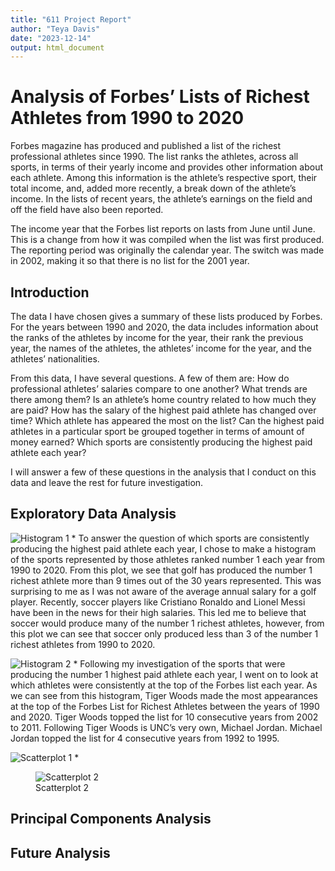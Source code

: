 ```yaml
---
title: "611 Project Report"
author: "Teya Davis"
date: "2023-12-14"
output: html_document
---
```


# Analysis of Forbes' Lists of Richest Athletes from 1990 to 2020
  
  Forbes magazine has produced and published a list of the richest professional athletes since 1990. The list ranks the athletes, across all sports, in terms of their yearly income and provides other information about each athlete. Among this information is the athlete's respective sport, their total income, and, added more recently, a break down of the athlete's income. In the lists of recent years, the athlete's earnings on the field and off the field have also been reported.
  
  The income year that the Forbes list reports on lasts from June until June. This is a change from how it was compiled when the list was first produced. The reporting period was originally the calendar year. The switch was made in 2002, making it so that there is no list for the 2001 year.

## Introduction

  The data I have chosen gives a summary of these lists produced by Forbes. For the years between 1990 and 2020, the data includes information about the ranks of the athletes by income for the year, their rank the previous year, the names of the athletes, the athletes' income for the year, and the athletes' nationalities.
  
  From this data, I have several questions. A few of them are: How do professional athletes’ salaries compare to one another? What trends are there among them? Is an athlete’s home country related to how much they are paid? How has the salary of the highest paid athlete has changed over time? Which athlete has appeared the most on the list? Can the highest paid athletes in a particular sport be grouped together in terms of amount of money earned? Which sports are consistently producing the highest paid athlete each year?
  
  I will answer a few of these questions in the analysis that I conduct on this data and leave the rest for future investigation.

## Exploratory Data Analysis

![Histogram 1](figures/Histogram1025.png)
* To answer the question of which sports are consistently producing the highest paid athlete each year, I chose to make a histogram of the sports represented by those athletes ranked number 1 each year from 1990 to 2020. From this plot, we see that golf has produced the number 1 richest athlete more than 9 times out of the 30 years represented. This was surprising to me as I was not aware of the average annual salary for a golf player. Recently, soccer players like Cristiano Ronaldo and Lionel Messi have been in the news for their high salaries. This led me to believe that soccer would produce many of the number 1 richest athletes, however, from this plot we can see that soccer only produced less than 3 of the number 1 richest athletes from 1990 to 2020.

![Histogram 2](figures/Histogram1204.png)
* Following my investigation of the sports that were producing the number 1 highest paid athlete each year, I went on to look at which athletes were consistently at the top of the Forbes list each year. As we can see from this histogram, Tiger Woods made the most appearances at the top of the Forbes List for Richest Athletes between the years of 1990 and 2020. Tiger Woods topped the list for 10 consecutive years from 2002 to 2011. Following Tiger Woods is UNC's very own, Michael Jordan. Michael Jordan topped the list for 4 consecutive years from 1992 to 1995.

![Scatterplot 1](figures/Scatterplot1025.png)
* 

![Scatterplot 2](figures/Scatterplot1204.png)






## Principal Components Analysis

## Future Analysis